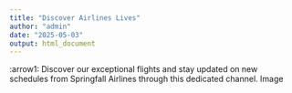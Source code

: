 ```yaml
---
title: "Discover Airlines Lives"
author: "admin"
date: "2025-05-03"
output: html_document
---
```



:arrow1: Discover our exceptional flights and stay updated on new schedules from Springfall Airlines through this dedicated channel.
Image